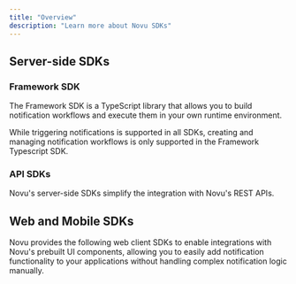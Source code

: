 ```yaml
---
title: "Overview"
description: "Learn more about Novu SDKs"
---
```


## Server-side SDKs

### Framework SDK

The Framework SDK is a TypeScript library that allows you to build notification workflows and execute them in your own runtime environment. 

<CardGroup cols={3}>
  <Card title="Typescript" href="/sdks/framework/typescript/overview">
  </Card>
</CardGroup>

<Info>
  While triggering notifications is supported in all SDKs, creating and managing notification workflows is only supported in the Framework Typescript SDK.
</Info>

### API SDKs

Novu's server-side SDKs simplify the integration with Novu's REST APIs.

<CardGroup cols={3}>
  <Card title="Node.js" icon="node" href="/sdks/nodejs">
  </Card>
  <Card title="Python" icon="python" href="/sdks/python">
  </Card>
  <Card title="Go" icon="golang" href="/sdks/go">
  </Card>
  <Card title="PHP" icon="php" href="/sdks/php">
  </Card>
  <Card title="Java" icon="java" href="/sdks/java">
  </Card>
  <Card title="C#" icon="microsoft" href="/sdks/dotnet">
  </Card>
  <Card title="Ruby" icon="gem" href="/sdks/ruby">
  </Card>
  <Card title="Laravel" icon="laravel" href="/sdks/laravel">
  </Card>
  <Card title="Kotlin" icon="android" href="/sdks/kotlin">
  </Card>
</CardGroup>


## Web and Mobile SDKs

Novu provides the following web client SDKs to enable integrations with Novu's prebuilt UI components, allowing you to easily add notification functionality to your applications without handling complex notification logic manually.

<CardGroup cols={3}>
  <Card title="React" icon="react" href="/inbox/react/get-started">
  </Card>
  <Card title="React-Native" icon="mobile" href="/inbox/react-native/quickstart">
  </Card>
  <Card title="Headless" icon="code" href="/inbox/headless/get-started">
  </Card>
</CardGroup>
